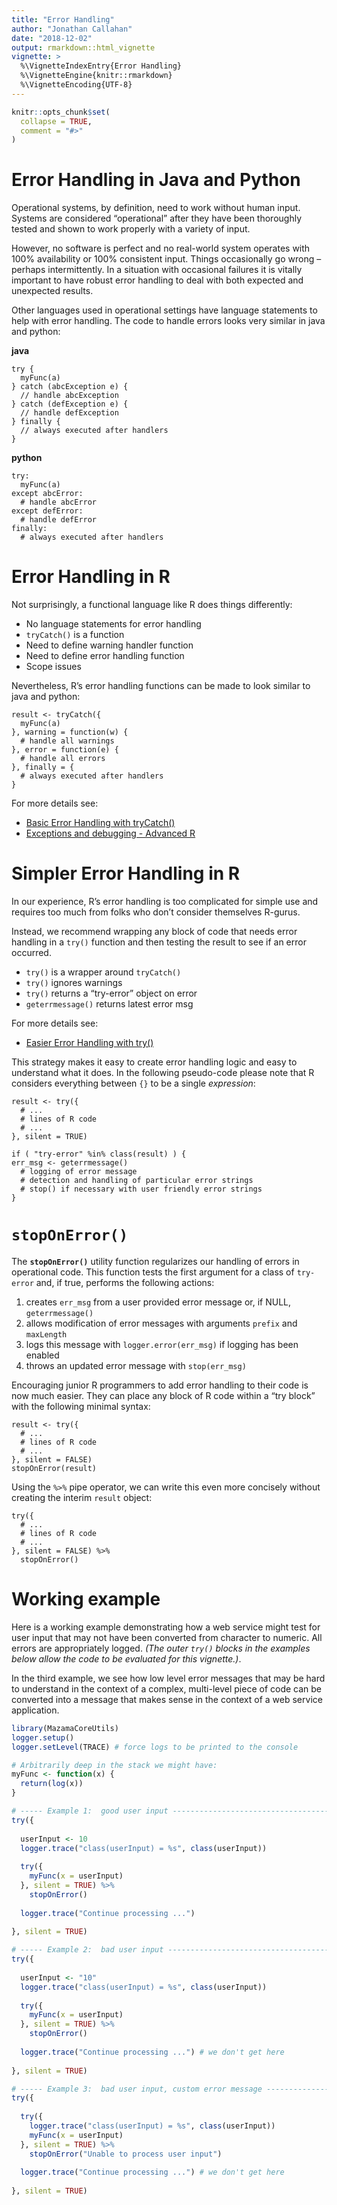 ```yaml
---
title: "Error Handling"
author: "Jonathan Callahan"
date: "2018-12-02"
output: rmarkdown::html_vignette
vignette: >
  %\VignetteIndexEntry{Error Handling}
  %\VignetteEngine{knitr::rmarkdown}
  %\VignetteEncoding{UTF-8}
---
```

  
```r
knitr::opts_chunk$set(
  collapse = TRUE,
  comment = "#>"
)
```

# Error Handling in Java and Python

Operational systems, by definition, need to work without human input. Systems
are considered "operational" after they have been thoroughly tested and shown to
work properly with a variety of input.

However, no software is perfect and no real-world system operates with 100% 
availability or 100% consistent input. Things occasionally go wrong -- perhaps
intermittently. In a situation with occasional failures it is vitally important
to have robust error handling to deal with both expected and unexpected results.

Other languages used in operational settings have language statements to help
with error handling. The code to handle errors looks very similar in java and 
python:

**java**
```
try {
  myFunc(a)
} catch (abcException e) {
  // handle abcException
} catch (defException e) {
  // handle defException
} finally {
  // always executed after handlers
}
```

**python**
```
try:
  myFunc(a)
except abcError:
  # handle abcError
except defError:
  # handle defError
finally:
  # always executed after handlers
```

# Error Handling in R

Not surprisingly, a functional language like R does things differently:

* No language statements for error handling
* `tryCatch()` is a function
* Need to define warning handler function
* Need to define error handling function
* Scope issues

Nevertheless, R's error handling functions can be made to look similar to java
and python:

```
result <- tryCatch({
  myFunc(a)
}, warning = function(w) {
  # handle all warnings
}, error = function(e) {
  # handle all errors
}, finally = {
  # always executed after handlers
}
```

For more details see:

* [Basic Error Handling with tryCatch()](https://working-with-data.mazamascience.com/2020/10/08/basic-error-handing-in-r-with-trycatch/)
* [Exceptions and debugging - Advanced R](http://adv-r.had.co.nz/Exceptions-Debugging.html)

# Simpler Error Handling in R

In our experience, R's error handling is too complicated for simple use
and requires too much from folks who don't consider themselves R-gurus.

Instead, we recommend wrapping any block of code that needs error handling in
a `try()` function and then testing the result to see if an error occurred.

* `try()` is a wrapper around `tryCatch()`
* `try()` ignores warnings
* `try()` returns a “try-error” object on error
* `geterrmessage()` returns latest error msg

For more details see:

* [Easier Error Handling with try()](https://working-with-data.mazamascience.com/2020/10/09/easier-error-handling-in-r-with-try/)

This strategy makes it easy to create error handling logic and easy to
understand what it does. In the following pseudo-code please note that R 
considers everything between `{}` to be a single *expression*:

```
result <- try({
  # ...
  # lines of R code
  # ...
}, silent = TRUE)

if ( "try-error" %in% class(result) ) {
err_msg <- geterrmessage()
  # logging of error message
  # detection and handling of particular error strings
  # stop() if necessary with user friendly error strings
}
```

# `stopOnError()`

The **`stopOnError()`** utility function regularizes our handling of 
errors in operational code. This function tests the first argument for a class of `try-error`
and, if true, performs the following actions:

 1. creates `err_msg` from a user provided error message or, if NULL, 
`geterrmessage()`
 1. allows modification of error messages with arguments `prefix` and `maxLength`
 1. logs this message with `logger.error(err_msg)` if logging has been enabled
 1. throws an updated error message with `stop(err_msg)`

Encouraging junior R programmers to add error handling to their code is now much
easier. They can place any block of R code within a "try block" with the 
following minimal syntax:

```
result <- try({
  # ...
  # lines of R code
  # ...
}, silent = FALSE)
stopOnError(result)
```

Using the `%>%` pipe operator, we can write this even more concisely without 
creating the interim `result` object:

```
try({
  # ...
  # lines of R code
  # ...
}, silent = FALSE) %>%
  stopOnError()
```

# Working example

Here is a working example demonstrating how a web service might test for user 
input that may not have been converted from character to numeric. All errors are
appropriately logged. _(The outer `try()` blocks in the examples below allow the 
code to be evaluated for this vignette.)_. 

In the third example, we see how low level error messages that may be hard to
understand in the context of a complex, multi-level piece of code can be converted
into a message that makes sense in the context of a web service application.

```r
library(MazamaCoreUtils)
logger.setup()
logger.setLevel(TRACE) # force logs to be printed to the console

# Arbitrarily deep in the stack we might have:
myFunc <- function(x) {
  return(log(x))
}

# ----- Example 1:  good user input --------------------------------------------
try({
  
  userInput <- 10
  logger.trace("class(userInput) = %s", class(userInput))
  
  try({
    myFunc(x = userInput)
  }, silent = TRUE) %>%
    stopOnError()
  
  logger.trace("Continue processing ...")
  
}, silent = TRUE)

# ----- Example 2:  bad user input ---------------------------------------------
try({
  
  userInput <- "10"
  logger.trace("class(userInput) = %s", class(userInput))
  
  try({
    myFunc(x = userInput)
  }, silent = TRUE) %>%
    stopOnError()
  
  logger.trace("Continue processing ...") # we don't get here
  
}, silent = TRUE)

# ----- Example 3:  bad user input, custom error message -----------------------
try({
  
  try({
    logger.trace("class(userInput) = %s", class(userInput))
    myFunc(x = userInput)
  }, silent = TRUE) %>%
    stopOnError("Unable to process user input")
  
  logger.trace("Continue processing ...") # we don't get here
  
}, silent = TRUE)
```







